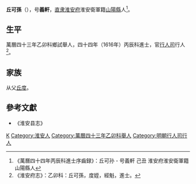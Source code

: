 '''丘可孫'''（{{bd|？||？|}}），号'''義軒'''，[[直隶|直隶]][[淮安府|淮安府]]淮安衛軍籍[[山陽縣|山陽縣]]人<ref>《萬曆四十四年丙辰科進士序齒録》：丘可孙 - 号義軒 己丑 淮安府淮安衛軍籍山陽縣人</ref>。

== 生平 ==
萬曆四十三年乙卯科鄉試舉人，四十四年（1616年）丙辰科進士，官[[行人司|行人司]]行人<ref>《淮安府志》：乙卯科：丘可孫，度姪，經魁，進士。</ref>。

== 家族 ==
从父[[丘度|丘度]]。

==參考文獻==
{{reflist}}
*《淮安县志》

{{萬曆四十四年丙辰科殿試金榜}}

{{Authority control}}

{{DEFAULTSORT:Qiu丘}}
[[Category:丘姓|K]]
[[Category:淮安人|Category:淮安人]]
[[Category:萬曆四十三年乙卯科舉人|Category:萬曆四十三年乙卯科舉人]]
[[Category:明朝行人司行人|Category:明朝行人司行人]]


{{明朝人物小作品}}